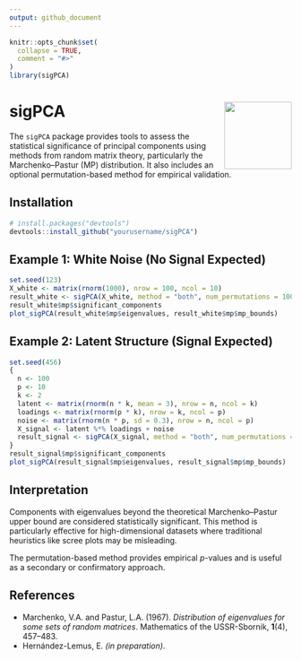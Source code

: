 ```yaml
---
output: github_document
---
```


<!-- README.md is generated from README.Rmd. Please edit that file -->

```r
knitr::opts_chunk$set(
  collapse = TRUE,
  comment = "#>"
)
library(sigPCA)
```

# sigPCA <img src="man/figures/logo.png" align="right" height="120" />

The `sigPCA` package provides tools to assess the statistical significance of principal components using methods from random matrix theory, particularly the Marchenko–Pastur (MP) distribution. It also includes an optional permutation-based method for empirical validation.

## Installation

```r
# install.packages("devtools")
devtools::install_github("yourusername/sigPCA")
```

## Example 1: White Noise (No Signal Expected)

```r
set.seed(123)
X_white <- matrix(rnorm(1000), nrow = 100, ncol = 10)
result_white <- sigPCA(X_white, method = "both", num_permutations = 100)
result_white$mp$significant_components
plot_sigPCA(result_white$mp$eigenvalues, result_white$mp$mp_bounds)
```

## Example 2: Latent Structure (Signal Expected)

```r
set.seed(456)
{
  n <- 100
  p <- 10
  k <- 2
  latent <- matrix(rnorm(n * k, mean = 3), nrow = n, ncol = k)
  loadings <- matrix(rnorm(p * k), nrow = k, ncol = p)
  noise <- matrix(rnorm(n * p, sd = 0.3), nrow = n, ncol = p)
  X_signal <- latent %*% loadings + noise
  result_signal <- sigPCA(X_signal, method = "both", num_permutations = 100)
}
result_signal$mp$significant_components
plot_sigPCA(result_signal$mp$eigenvalues, result_signal$mp$mp_bounds)
```

## Interpretation

Components with eigenvalues beyond the theoretical Marchenko–Pastur upper bound are considered statistically significant. This method is particularly effective for high-dimensional datasets where traditional heuristics like scree plots may be misleading.

The permutation-based method provides empirical *p*-values and is useful as a secondary or confirmatory approach.

## References

- Marchenko, V.A. and Pastur, L.A. (1967). *Distribution of eigenvalues for some sets of random matrices*. Mathematics of the USSR-Sbornik, **1**(4), 457–483.
- Hernández-Lemus, E. *(in preparation)*.
